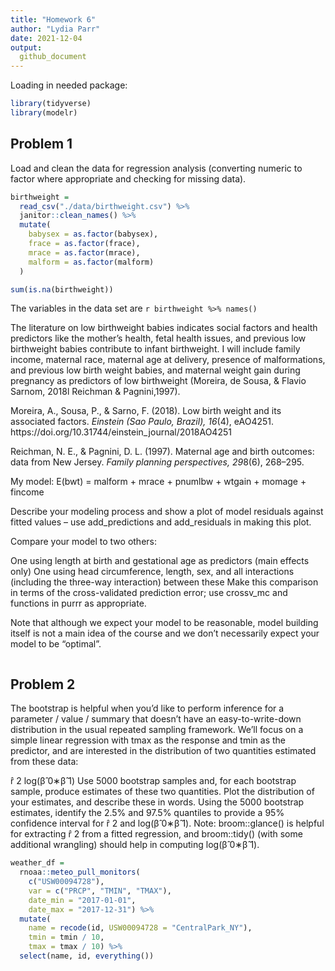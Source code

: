 ```yaml
---
title: "Homework 6"
author: "Lydia Parr" 
date: 2021-12-04
output: 
  github_document
---
```


Loading in needed package: 

```r
library(tidyverse)
library(modelr)
```

## Problem 1

Load and clean the data for regression analysis (converting numeric to factor where appropriate and checking for missing data).

```r

birthweight = 
  read_csv("./data/birthweight.csv") %>%
  janitor::clean_names() %>%
  mutate(
    babysex = as.factor(babysex),
    frace = as.factor(frace),
    mrace = as.factor(mrace),
    malform = as.factor(malform)
  ) 

sum(is.na(birthweight))

```

The variables in the data set are  `r birthweight %>% names()`

The literature on low birthweight babies indicates social factors and health predictors like the mother's health, fetal health issues, and previous low birthweight babies contribute to infant birthweight. I will include family income, maternal race, maternal age at delivery, presence of malformations, and previous low birth weight babies, and maternal weight gain during pregnancy as predictors of low birthweight (Moreira, de Sousa, & Flavio Sarnom, 2018l Reichman & Pagnini,1997).

Moreira, A., Sousa, P., & Sarno, F. (2018). Low birth weight and its associated factors. *Einstein (Sao Paulo, Brazil), 16*(4), eAO4251. https://doi.org/10.31744/einstein_journal/2018AO4251

Reichman, N. E., & Pagnini, D. L. (1997). Maternal age and birth outcomes: data from New Jersey. *Family planning perspectives, 29*8(6), 268–295.

My model:
E(bwt) = malform + mrace + pnumlbw + wtgain + momage + fincome 

Describe your modeling process and show a plot of model residuals against fitted values – use add_predictions and add_residuals in making this plot.

Compare your model to two others:

One using length at birth and gestational age as predictors (main effects only)
One using head circumference, length, sex, and all interactions (including the three-way interaction) between these
Make this comparison in terms of the cross-validated prediction error; use crossv_mc and functions in purrr as appropriate.

Note that although we expect your model to be reasonable, model building itself is not a main idea of the course and we don’t necessarily expect your model to be “optimal”.


```r


```

## Problem 2

The bootstrap is helpful when you’d like to perform inference for a parameter / value / summary that doesn’t have an easy-to-write-down distribution in the usual repeated sampling framework. We’ll focus on a simple linear regression with tmax as the response and tmin as the predictor, and are interested in the distribution of two quantities estimated from these data:

r̂ 2
log(β̂ 0∗β̂ 1)
Use 5000 bootstrap samples and, for each bootstrap sample, produce estimates of these two quantities. Plot the distribution of your estimates, and describe these in words. Using the 5000 bootstrap estimates, identify the 2.5% and 97.5% quantiles to provide a 95% confidence interval for r̂ 2 and log(β̂ 0∗β̂ 1). Note: broom::glance() is helpful for extracting r̂ 2 from a fitted regression, and broom::tidy() (with some additional wrangling) should help in computing log(β̂ 0∗β̂ 1).


```r

weather_df = 
  rnoaa::meteo_pull_monitors(
    c("USW00094728"),
    var = c("PRCP", "TMIN", "TMAX"), 
    date_min = "2017-01-01",
    date_max = "2017-12-31") %>%
  mutate(
    name = recode(id, USW00094728 = "CentralPark_NY"),
    tmin = tmin / 10,
    tmax = tmax / 10) %>%
  select(name, id, everything())

```
